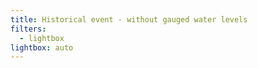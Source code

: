 ```yaml
---
title: Historical event - without gauged water levels
filters:
  - lightbox
lightbox: auto
---
```


